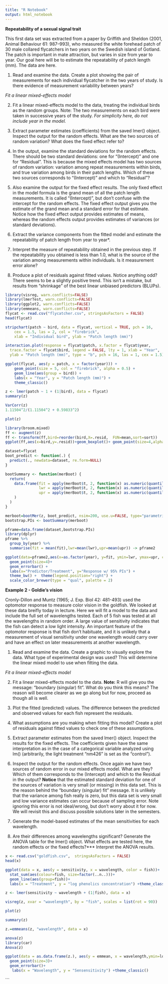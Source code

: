 ```yaml
---
title: "R Notebook"
output: html_notebook
---
```


**Repeatability of a sexual signal trait**

This first data set was extracted from a paper by Griffith and Sheldon (2001, Animal Behaviour 61: 987–993), who measured the white forehead patch of 30 male collared flycatchers in two years on the Swedish island of Gotland. The patch is important in mate attraction, but varies in size from year to year. Our goal here will be to estimate the repeatability of patch length (mm). The data are here.


1. Read and examine the data.  Create a plot showing the pair of measurements for each individual flycatcher in the two years of study. Is there evidence of measurement variability between years?


*Fit a linear mixed-effects model*

2. Fit a linear mixed-effects model to the data, treating the individual birds as the random groups. Note: The two measurements on each bird were taken in successive years of the study. 
*For simplicity here, do not include year in the model.* 

3. Extract parameter estimates (coefficients) from the saved lmer() object. Inspect the output for the random effects. What are the two sources of random variation? What does the fixed effect refer to?

4. In the output, examine the standard deviations for the random effects. There should be two standard deviations: one for “(Intercept)” and one for “Residual”. This is because the mixed effects model has two sources of random variation: variation among repeat measurements within birds, and true variation among birds in their patch lengths. Which of these two sources corresponds to “(Intercept)” and which to “Residual”?

5. Also examine the output for the fixed effect results. The only fixed effect in the model formula is the grand mean of all the patch length measurements. It is called “(Intercept)”, but don’t confuse with the intercept for the random effects. The fixed effect output gives you the estimate of the grand mean and a standard error for that estimate. Notice how the fixed effect output provides estimates of means, whereas the random effects output provides estimates of variances (or standard deviations).

6. Extract the variance components from the fitted model and estimate the repeatability of patch length from year to year*.

7. Interpret the measure of repeatability obtained in the previous step. If the repeatability you obtained is less than 1.0, what is the source of the variation among measurements within individuals. Is it measurement error alone?

8. Produce a plot of residuals against fitted values. Notice anything odd? There seems to be a slightly positive trend. This isn’t a mistake, but results from “shrinkage” of the best linear unbiased predictors (BLUPs). 

```r
library(visreg, warn.conflicts=FALSE)
library(lmerTest, warn.conflicts=FALSE)
library(ggplot2, warn.conflicts=FALSE)
library(emmeans, warn.conflicts=FALSE)
flycat <- read.csv("flycatcher.csv", stringsAsFactors = FALSE)
head(flycat)
```

```r
stripchart(patch ~ bird, data = flycat, vertical = TRUE, pch = 16, 
    cex = 1.5, las = 2, col = "firebrick",
    xlab = "Individual bird", ylab = "Patch length (mm)")

interaction.plot(response = flycat$patch, x.factor = flycat$year, 
  trace.factor = flycat$bird, legend = FALSE, lty = 1, xlab = "Year", 
  ylab = "Patch length (mm)", type = "b", pch = 16, las = 1, cex = 1.5)

ggplot(flycat, aes(y = patch, x = factor(year))) +  
    geom_point(size = 5, col = "firebrick", alpha = 0.5) + 
    geom_line(aes(group = bird)) +
    labs(x = "Year", y = "Patch length (mm)") + 
    theme_classic()
```

```r
z <- lmer(patch ~ 1 + (1|bird), data = flycat)
summary(z)

```

```r
VarCorr(z)
1.11504^2/(1.11504^2 + 0.59833^2)
```

```r
plot(z)

library(broom.mixed)
ff <- augment(z)
ff <- transform(ff,bird=reorder(bird,X=.resid,  FUN=mean,sort=sort)) 
ggplot(ff,aes(x=bird,y=.resid))+geom_boxplot()+ geom_point(size=4,alpha=0.5)

```

```r
dataset=flycat
boot_predict <- function(.) {
  predict(., newdata=dataset, re.form=NULL)
}

bootSummary <- function(merBoot) {
  return(
    data.frame(fit = apply(merBoot$t, 2, function(x) as.numeric(quantile(x, probs=.5, na.rm=TRUE))),
               lwr = apply(merBoot$t, 2, function(x) as.numeric(quantile(x, probs=.025, na.rm=TRUE))),
               upr = apply(merBoot$t, 2, function(x) as.numeric(quantile(x, probs=.975, na.rm=TRUE)))
    )
  )
}

merboot=bootMer(z, boot_predict, nsim=200, use.u=FALSE, type="parametric")
bootstrap.PIs <- bootSummary(merboot)

pframe=data.frame(dataset,bootstrap.PIs)
library(dplyr)
pframe %>%
  group_by(year) %>%
  summarise(fit = mean(fit),lwr=mean(lwr),upr=mean(upr)) -> pframe2
```
```r
ggplot(data=pframe2,aes(x=as.factor(year), y=fit, ymin=lwr, ymax=upr, color=as.factor(year))) +
  geom_point(size=4)+
  geom_errorbar() +
  labs(x="Predictor/Treatment", y="Response w/ 95% PIs") +
  theme_bw() +  theme(legend.position="right") +
  scale_color_brewer(type = "qual", palette = 2)
```

**Example 2 - Goldie’s vision**

Cronly-Dillon and Muntz (1965; J. Exp. Biol 42: 481-493) used the optomotor response to measure color vision in the goldfish. We looked at these data breifly today in lecture. Here we will fit a model to the data and include the full set of wavelengths tested. Each of 5 fish was tested at all the wavelengths in random order. A large value of sensitivity indicates that the fish can detect a low light intensity. An important feature of the optomotor response is that fish don’t habituate, and it is unlikely that a measurement of visual sensitivity under one wavelength would carry over and have an effect on later measurements at another wavelength. 


1. Read and examine the data. Create a graphic to visually explore the data.  What type of experimental design was used? This will determine the linear mixed model to use when fitting the data.

*Fit a linear mixed-effects model*

2. Fit a linear mixed-effects model to the data. 
**Note:** R will give you the message: “boundary (singular) fit”. What do you think this means? The reason will become clearer as we go along but for now, proceed as though all is well.

3. Plot the fitted (predicted) values. The difference between the predicted and observed values for each fish represent the residuals.

4. What assumptions are you making when fitting this model? Create a plot of residuals against fitted values to check one of these assumptions.

5. Extract parameter estimates from the saved lmer() object. Inspect the results for the fixed effects. The coefficients given have the same interpretation as in the case of a categorical variable analyzed using lm() (arbitrarily, the light treatment “nm426” is set as the “control”).
    
6. Inspect the output for the random effects. Once again we have two sources of random error in our mixed effects model. What are they? Which of them corresponds to the (Intercept) and which to the Residual in the output? 
**Notice** that the estimated standard deviation for one of the sources of variation is very small (or missing) in this data set. This is the reason behind the “boundary (singular) fit” message. It is unlikely that the variance among fish really is zero, but this data set is very small and low variance estimates can occur because of sampling error. Note ignoring this error is not ideal/wrong, but don't worry about it for now.  We will revisit this and discuss possible solutions later in the semesters.

7. Generate the model-based estimates of the mean sensitivities for each wavelength.

8. Are their differences among wavelengths significant? Generate the ANOVA table for the lmer() object. What effects are tested here, the random effects or the fixed effects?*** Interpret the ANOVA results.


```r

x <- read.csv("goldfish.csv",  stringsAsFactors = FALSE)
head(x)

```
```r
ggplot(data = x, aes(y = sensitivity, x = wavelength, color = fish))+
  stat_sum(aes(colour=fish, size=factor(..n..)))+
  geom_line(aes(group=fish))+
  labs(x = "Treatment", y = "log phenolics concentration") +theme_classic()
```

```r
z <- lmer(sensitivity ~ wavelength + (1|fish), data = x)

```
```r
visreg(z, xvar = "wavelength", by = "fish", scales = list(rot = 90))
```

```r
plot(z)
```
```r
summary(z)
```
```r
z.=emmeans(z, "wavelength", data = x)
```

```r
anova(z)
library(car)
Anova(z)
```

```r

ggplot(data = as.data.frame(z.), aes(y = emmean, x = wavelength,ymin=lower.CL,ymax=upper.CL))+
  geom_point(size=3)+
  geom_errorbar()+
   labs(x = "Wavelength", y = "Sensensitivity") +theme_classic()
```
```

